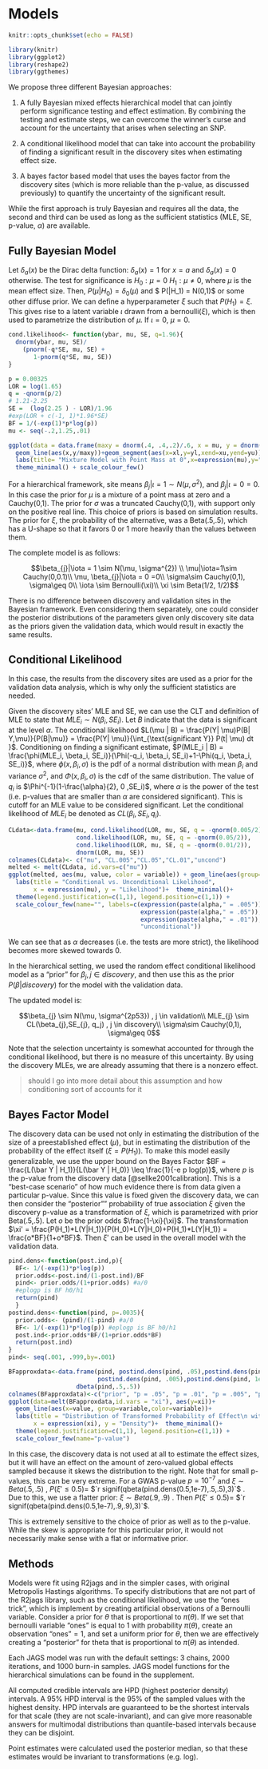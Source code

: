 # Models 

```r
knitr::opts_chunk$set(echo = FALSE)

library(knitr)
library(ggplot2)
library(reshape2)
library(ggthemes)

```
We propose three different Bayesian approaches: 

1. A fully Bayesian mixed effects hierarchical model that can jointly perform significance testing and effect estimation. By combining the testing and estimate steps, we can overcome the winner's curse and account for the uncertainty that arises when selecting an SNP.

2. A conditional likelihood model that can take into account the probability of finding a significant result in the discovery sites when estimating effect size.

3. A bayes factor based model that uses the bayes factor from the discovery sites (which is more reliable than the p-value, as discussed previously) to quantify the uncertainty of the significant result.

While the first approach is truly Bayesian and requires all the data, the second and third can be used as long as the sufficient statistics (MLE, SE, p-value, $\alpha$) are available. 


## Fully Bayesian Model

Let $\delta_a(x)$ be the Dirac delta function: $\delta_a(x) = 1$ for $x = a$ and $\delta_a(x)=0$ otherwise. The test for significance is  $H_0: \mu = 0$   $H_1: \mu \neq 0$, where $\mu$ is the mean effect size. Then, $P(\mu |H_0) = \delta_0(\mu)$ and $ P(\mu |H_1) = N(0,1)$ or some other diffuse prior. We can define a hyperparameter $\xi$ such that $P(H_1) = \xi$. This gives rise to a latent variable $\iota$ drawn from a bernoulli($\xi$), which is then used to parametrize the distribution of $\mu$.  If $\iota= 0$, $\mu=0$. 

```r
cond.likelihood<- function(ybar, mu, SE, q=1.96){
  dnorm(ybar, mu, SE)/
    (pnorm(-q*SE, mu, SE) +
       1-pnorm(q*SE, mu, SE))
}

p = 0.00325
LOR = log(1.65)
q = -qnorm(p/2)
# 1.21-2.25
SE =  (log(2.25 ) - LOR)/1.96
#exp(LOR + c(-1, 1)*1.96*SE)
BF = 1/(-exp(1)*p*log(p))
mu <- seq(-.2,1.25,.01)

ggplot(data = data.frame(maxy = dnorm(.4, .4,.2)/.6, x = mu, y = dnorm(mu, .4,.2), xl=0, xu=0,yl=0,yu=.4))+
  geom_line(aes(x,y/maxy))+geom_segment(aes(x=xl,y=yl,xend=xu,yend=yu))+
  labs(title= "Mixture Model with Point Mass at 0",x=expression(mu),y="density")+
  theme_minimal() + scale_colour_few()
```


For a hierarchical framework, site means $\beta_{j}|\iota=1 \sim N(\mu, \sigma^2)$, and $\beta_{j}|\iota = 0 = 0$. In this case the prior for  $\mu$ is a mixture of a point mass at zero and a Cauchy(0,1). The prior for $\sigma$ was a truncated Cauchy(0,1), with support only on the positive real line. This choice of priors is based on simulation results.  The prior for $\xi$, the probability of the alternative, was a Beta(.5,.5), which has a U-shape so that it favors 0 or 1 more heavily than the values between them. 

The complete model is as follows:

$$\beta_{j}|\iota = 1 \sim N(\mu, \sigma^{2}) \\
\mu|\iota=1\sim Cauchy(0,0.1)\\
\mu, \beta_{j}|\iota = 0  =0\\
\sigma\sim Cauchy(0,1), \sigma\geq 0\\
\iota \sim Bernoulli(\xi)\\
\xi \sim Beta(1/2, 1/2)$$


There is no difference between discovery and validation sites in the Bayesian framework. Even considering them separately, one could consider the posterior distributions of the parameters given only discovery site data as the priors given the validation data, which would result in exactly the same results. 

## Conditional Likelihood

In this case, the results from the discovery sites are used as a prior for the validation data analysis, which is why only the sufficient statistics are needed.

Given the discovery sites' MLE and SE, we can use the CLT and definition of MLE to state that $MLE_i \sim N(\beta_i, SE_i)$. Let $B$ indicate that the data is significant at the level $\alpha$. The conditional likelihood $L(\mu | B) = \frac{P(Y| \mu)P(B| Y,\mu)}{P(B|\mu)} =  \frac{P(Y| \mu)}{\int_{\text{significant Y}} P(t| \mu) dt }$. Conditioning on finding a significant estimate, $P(MLE_i | B) = \frac{\phi(MLE_i, \beta_i, SE_i)}{\Phi(-q_i, \beta_i, SE_i)+1-\Phi(q_i, \beta_i, SE_i)}$, where $\phi(x, \beta_i, \sigma)$ is the pdf of a normal distribution with mean $\beta_i$ and variance $\sigma^2$, and $\Phi(x, \beta_i, \sigma)$ is the cdf of the same distribution. The value of $q_i$ is $\Phi^{-1}(1-\frac{\alpha}{2}, 0 ,SE_i)$, where $\alpha$ is the power of the test (i.e. p-values that are smaller than $\alpha$ are considered significant). This is cutoff for an MLE value to be considered significant. Let the conditional likelihood of $MLE_i$  be denoted as $CL(\beta_i,SE_i, q_i)$.


```r
CLdata<-data.frame(mu, cond.likelihood(LOR, mu, SE, q = -qnorm(0.005/2)), 
                   cond.likelihood(LOR, mu, SE, q = -qnorm(0.05/2)),
                   cond.likelihood(LOR, mu, SE, q = -qnorm(0.01/2)),
                   dnorm(LOR, mu, SE))
colnames(CLdata)<- c("mu", "CL.005","CL.05","CL.01","uncond")
melted <- melt(CLdata, id.vars=c("mu"))
ggplot(melted, aes(mu, value, color = variable)) + geom_line(aes(group=variable)) +
  labs(title = "Conditional vs. Unconditional Likelihood", 
       x = expression(mu), y = "Likelihood")+  theme_minimal()+ 
  theme(legend.justification=c(1,1), legend.position=c(1,1)) +
  scale_colour_few(name="", labels=c(expression(paste(alpha," = .005")), 
                                     expression(paste(alpha," = .05")), 
                                     expression(paste(alpha," = .01")),
                                     "unconditional"))


```

We can see that as $\alpha$ decreases (i.e. the tests are more strict), the likelihood becomes more skewed towards 0.

In the hierarchical setting, we used the random effect conditional likelihood model as a "prior" for $\beta_{ j}, j\in discovery$, and then use this as the prior $P(\beta | discovery)$ for the model with the validation data.

The updated model is:

$$\beta_{j} \sim N(\mu, \sigma^{2p53}) , j \in validation\\
MLE_{j} \sim CL(\beta_{j},SE_{j}, q_j) , j \in discovery\\
\sigma\sim Cauchy(0,1), \sigma\geq 0$$

Note that the selection uncertainty is somewhat accounted for through the conditional likelihood, but there is no measure of this uncertainty. By using the discovery MLEs, we are already assuming that there is a nonzero effect.

> should I go into more detail about this assumption and how conditioning sort of accounts for it

## Bayes Factor Model

The discovery data can be used not only in estimating the distribution of the size of a preestablished effect ($\mu$), but in estimating the distribution of the probability of the effect itself ($\xi = P(H_1)$). To make this model easily generalizable, we use the upper bound on the Bayes Factor $BF = \frac{L(\bar Y | H_1)}{L(\bar Y | H_0)} \leq \frac{1}{-e p log(p)}$, where $p$ is the p-value from the discovery data [@sellke2001calibration]. This is a "best-case scenario" of how much evidence there is from data given a particular p-value. Since this value is fixed given the discovery data, we can then consider the "posterior"" probability of true association $\xi$ given the discovery p-value as a transformation of $\xi$, which is parametrized with prior Beta(.5,.5). Let $o$ be the prior odds $\frac{1-\xi}{\xi}$. The transformation $\xi' = \frac{P(H_1)*L(Y|H_1)}{P(H_0)*L(Y|H_0)+P(H_1)*L(Y|H_1)} = \frac{o*BF}{1+o*BF}$. Then $\xi'$ can be used in the overall model with the validation data.

```r
pind.dens<-function(post.ind,p){
  BF<- 1/(-exp(1)*p*log(p)) 
  prior.odds<-post.ind/(1-post.ind)/BF
  pind<- prior.odds/(1+prior.odds) #a/0
  #eplogp is BF h0/h1
  return(pind)
  }
postind.dens<-function(pind, p=.0035){
  prior.odds<- (pind)/(1-pind) #a/0
  BF<- 1/(-exp(1)*p*log(p)) #eplogp is BF h0/h1
  post.ind<-prior.odds*BF/(1+prior.odds*BF)
  return(post.ind)
}
pind<- seq(.001, .999,by=.001)

BFapproxdata<-data.frame(pind, postind.dens(pind, .05),postind.dens(pind, .01),
                         postind.dens(pind, .005),postind.dens(pind, 1e-5),
                   dbeta(pind,.5,.5))
colnames(BFapproxdata)<-c("prior", "p = .05", "p = .01", "p = .005", "p = 1e-5","xi")
ggplot(data=melt(BFapproxdata,id.vars = "xi"), aes(y=xi))+
  geom_line(aes(x=value, group=variable,color=variable))+
  labs(title = "Distribution of Transformed Probability of Effect\n with Bayes Factor Approximation", 
       x = expression(xi), y = "Density")+  theme_minimal()+ 
  theme(legend.justification=c(1,1), legend.position=c(1,1)) +
  scale_colour_few(name="p-value")
```

In this case, the discovery data is not used at all to estimate the effect sizes, but it will have an effect on the amount of zero-valued global effects sampled because it skews the distribution to the right. Note that for small p-values, this can be very extreme. For a GWAS p-value $p = 10^{-7}$ and $\xi \sim Beta(.5,.5)$ , $P( \xi' \leq 0.5) =$  $`r  signif(qbeta(pind.dens(0.5,1e-7),.5,.5),3)`$ . Due to this, we use a flatter prior: $\xi \sim Beta(.9,.9)$ . Then $P( \xi' \leq 0.5) =$ $`r signif(qbeta(pind.dens(0.5,1e-7),.9,.9),3)`$.

This is extremely sensitive to the choice of prior as well as to the p-value. While the skew is appropriate for this particular prior, it would not necessarily make sense with a flat or informative prior.

## Methods

Models were fit using R2jags and in the simpler cases, with original Metropolis Hastings algorithms. To specify distributions that are not part of the R2jags library, such as the conditional likelihood, we use the "ones trick", which is implement by creating artificial observations of a Bernoulli variable. Consider a prior for $\theta$ that is proportional to $\pi(\theta)$. If we set that bernoulli variable "ones" is equal to 1 with probability $\pi(\theta)$, create an observation "ones"$= 1$, and set a uniform prior for $\theta$, then we are effectively creating a "posterior" for theta that is proportional to  $\pi(\theta)$ as intended.

Each JAGS model was run with the default settings: 3 chains, 2000 iterations, and 1000 burn-in samples. JAGS model functions for the hierarchical simulations can be found in the supplement.

All computed credible intervals are HPD (highest posterior density) intervals. A 95% HPD interval is the 95% of the sampled values with the highest density. HPD intervals are guaranteed to be the shortest intervals for that scale (they are not scale-invariant), and can give more reasonable answers for multimodal distributions than quantile-based intervals because they can be disjoint.

Point estimates were calculated used the posterior median, so that these estimates would be invariant to transformations (e.g. log).
